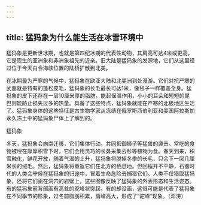 ```yaml
---
---
---
```

title: 猛犸象为什么能生活在冰雪环境中
---




猛犸象是更新世冰期，也就是第四纪冰期的代表性动物，其肩高可达4米或更高，它是现生的亚洲象和非洲象祖先的近亲。旧大陆是猛犸象的发源地，它们从这里经过位于今天白令海峡位置的陆桥扩散到北美。

在冰期最为严寒的气候中，猛犸象在欧亚大陆和北美洲到处漫游。它们对抗严寒的武器就是特有的蓬松皮毛，猛犸象的长毛最长可达1米，像毯子一样覆盖全身。猛犸象的皮下还存在一层10厘米厚的脂肪，能起保温作用，小小的耳朵和短短的尾巴则能防止损失过多的热量。具备了这些特点，猛犸象就能在严寒的北极地区生活了。猛犸象身体的这些特征是古生物学家从冻结在俄罗斯西伯利亚和美国阿拉斯加永久冻土中的猛犸象尸体上了解到的。

猛犸象



冬天，猛犸象会向南迁移，它们集体行动，共同抵御狮子等猛兽的袭击。常吃的食物被埋在厚厚积雪下时，它们会用灵巧的长鼻采集云杉等植物为食。春天到来，积雪融化，鲜花开放，随着气温的上升，猛犸象将脱掉冬季的长毛，只余下一层几厘米长的绒毛。然后，猛犸象将重返它们在北方的栖息地。但回程并不平静，石器时代的人类会守候在猛犸象的归途中，冒着生命危险去捕猎它们。人类不仅猎取猛犸象，还将它们画在洞穴的岩壁上，这些图像反映了猛犸象的外表形态和生活姿态。有的猛犸象前背部画有高耸的驼峰状突起，有的却没画，这很可能是代表了猛犸象在不同季节的形象，过冬前脂肪积累，肩峰高大，形成了“驼峰”现象。（邓涛）
